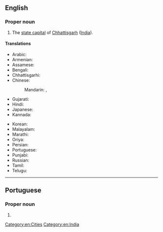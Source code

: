 ==English==
{{wikipedia}}

===Proper noun===
{{en-proper noun}}

# The [[state capital]] of [[Chhattisgarh]] ([[India]]).

====Translations====
{{trans-top|capital of Chhattisgarh}}
* Arabic: {{t-needed|ar}}
* Armenian: {{t|hy|Ռայպուր}}
* Assamese: {{t-needed|as}}
* Bengali: {{t|bn|রায়পুর|sc=Beng}}
* Chhattisgarhi: {{t-needed|hne}}
* Chinese:
*: Mandarin: {{t|cmn|賴普爾|sc=Hani}}, {{t|cmn|赖普尔|tr=Làipǔ'ěr|sc=Hani}}
* Gujarati: {{t|gu|રાયપુર|sc=Gujr}}
* Hindi: {{t+|hi|रायपुर|tr=rāypur}}
* Japanese: {{t|ja|ラーイプル|tr=Rāipuru}}
* Kannada: {{t-needed|kn}}
{{trans-mid}}
* Korean: {{t|ko|라이푸르|sc=Kore}}
* Malayalam: {{t|ml|റായ്‌പൂർ|sc=Mlym}}
* Marathi: {{t|mr|रायपूर|sc=Deva}}
* Oriya: {{t+|or|ରାୟପୁର|sc=Orya}}
* Persian: {{t|fa|رای‌پور|sc=fa-Arab}}
* Portuguese: {{t|pt|Raipur|f}}
* Punjabi: {{t|pa|ਰਾਇਪੁਰ|m|tr=rāypur|sc=Guru}}
* Russian: {{t|ru|Райпу́р|m}}
* Tamil: {{t|ta|ராய்ப்பூர்|sc=Taml}}
* Telugu: {{t-needed|te}}
{{trans-bottom}}

[[Category:en:Cities]]
[[Category:en:India]]

----

==Portuguese==

===Proper noun===
{{pt-proper noun|f}}

# {{place|pt|city/state capital|s/Chhattisgarh|c/India|t1=Raipur}}